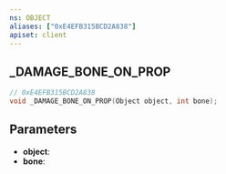 ```yaml
---
ns: OBJECT
aliases: ["0xE4EFB315BCD2A838"]
apiset: client
---
```

## _DAMAGE_BONE_ON_PROP

```c
// 0xE4EFB315BCD2A838
void _DAMAGE_BONE_ON_PROP(Object object, int bone);
```


## Parameters
* **object**:
* **bone**: